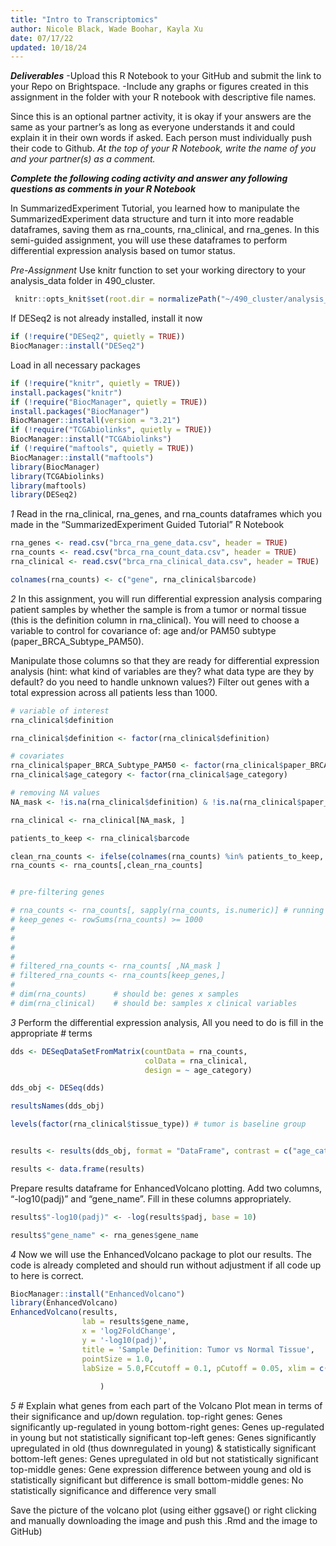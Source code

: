 ```yaml
---
title: "Intro to Transcriptomics"
author: Nicole Black, Wade Boohar, Kayla Xu
date: 07/17/22
updated: 10/18/24
---
```


***Deliverables***
-Upload this R Notebook to your GitHub and submit the link to your Repo on Brightspace.
-Include any graphs or figures created in this assignment in the folder with your R notebook with descriptive file names.

Since this is an optional partner activity, it is okay if your answers are the same as your partner’s as long as everyone understands it and could explain it in their own words if asked. Each person must individually push their code to Github. *At the top of your R Notebook, write the name of you and your partner(s) as a comment.*

***Complete the following coding activity and answer any following questions as comments in your R Notebook***

In SummarizedExperiment Tutorial, you learned how to manipulate the SummarizedExperiment data structure and turn it into more readable dataframes, saving them as rna_counts, rna_clinical, and rna_genes. In this semi-guided assignment, you will use these dataframes to perform differential expression analysis based on tumor status.

*Pre-Assignment*
Use knitr function to set your working directory to your analysis_data folder in 490_cluster.
```r
 knitr::opts_knit$set(root.dir = normalizePath("~/490_cluster/analysis_data"))
```

If DESeq2 is not already installed, install it now
```r
if (!require("DESeq2", quietly = TRUE))
BiocManager::install("DESeq2")
```

Load in all necessary packages
```r
if (!require("knitr", quietly = TRUE))
install.packages("knitr")
if (!require("BiocManager", quietly = TRUE))
install.packages("BiocManager")
BiocManager::install(version = "3.21")
if (!require("TCGAbiolinks", quietly = TRUE))
BiocManager::install("TCGAbiolinks")
if (!require("maftools", quietly = TRUE))
BiocManager::install("maftools")
library(BiocManager)
library(TCGAbiolinks)
library(maftools)
library(DESeq2)
```



*1*
Read in the rna_clinical, rna_genes, and rna_counts dataframes which you made in the "SummarizedExperiment Guided Tutorial" R Notebook

```r
rna_genes <- read.csv("brca_rna_gene_data.csv", header = TRUE)
rna_counts <- read.csv("brca_rna_count_data.csv", header = TRUE)
rna_clinical <- read.csv("brca_rna_clinical_data.csv", header = TRUE)

colnames(rna_counts) <- c("gene", rna_clinical$barcode)
```


*2*
In this assignment, you will run differential expression analysis comparing patient samples by whether the sample is from a tumor or normal tissue (this is the definition column in rna_clinical). You will need to choose a variable to control for covariance of: age and/or PAM50 subtype (paper_BRCA_Subtype_PAM50). 

Manipulate those columns so that they are ready for differential expression analysis (hint: what kind of variables are they? what data type are they by default? do you need to handle unknown values?) Filter out genes with a total expression across all patients less than 1000.
```r
# variable of interest
rna_clinical$definition

rna_clinical$definition <- factor(rna_clinical$definition)

# covariates
rna_clinical$paper_BRCA_Subtype_PAM50 <- factor(rna_clinical$paper_BRCA_Subtype_PAM50)
rna_clinical$age_category <- factor(rna_clinical$age_category)

# removing NA values 
NA_mask <- !is.na(rna_clinical$definition) & !is.na(rna_clinical$paper_BRCA_Subtype_PAM50) & !is.na(rna_clinical$age_at_diagnosis)

rna_clinical <- rna_clinical[NA_mask, ]

patients_to_keep <- rna_clinical$barcode

clean_rna_counts <- ifelse(colnames(rna_counts) %in% patients_to_keep, T, F)
rna_counts <- rna_counts[,clean_rna_counts]


# pre-filtering genes

# rna_counts <- rna_counts[, sapply(rna_counts, is.numeric)] # running this b/c R says rna_counts needs to be numeric
# keep_genes <- rowSums(rna_counts) >= 1000
# 
# 
# 
# 
# filtered_rna_counts <- rna_counts[ ,NA_mask ]
# filtered_rna_counts <- rna_counts[keep_genes,]
# 
# dim(rna_counts)      # should be: genes x samples
# dim(rna_clinical)    # should be: samples x clinical variables


```


*3*
Perform the differential expression analysis, All you need to do is fill in the appropriate # terms
```r
dds <- DESeqDataSetFromMatrix(countData = rna_counts,
                              colData = rna_clinical,
                              design = ~ age_category)

dds_obj <- DESeq(dds)

resultsNames(dds_obj)

levels(factor(rna_clinical$tissue_type)) # tumor is baseline group


results <- results(dds_obj, format = "DataFrame", contrast = c("age_category", "young", "old"))

results <- data.frame(results)

```

Prepare results dataframe for EnhancedVolcano plotting. Add two columns, "-log10(padj)" and "gene_name". Fill in these columns appropriately.
```r
results$"-log10(padj)" <- -log(results$padj, base = 10)

results$"gene_name" <- rna_genes$gene_name
```

*4*
Now we will use the EnhancedVolcano package to plot our results. The code is already completed and should run without adjustment if all code up to here is correct.
```r
BiocManager::install("EnhancedVolcano")
library(EnhancedVolcano)
EnhancedVolcano(results,
                lab = results$gene_name,
                x = 'log2FoldChange',
                y = '-log10(padj)',
                title = 'Sample Definition: Tumor vs Normal Tissue',
                pointSize = 1.0,
                labSize = 5.0,FCcutoff = 0.1, pCutoff = 0.05, xlim = c(-0.2,0.2)
                  
                    )
```

*5*
# Explain what genes from each part of the Volcano Plot mean in terms of their significance and up/down regulation. 
top-right genes: Genes significantly up-regulated in young 
bottom-right genes: Genes up-regulated in young but not statistically significant
top-left genes: Genes significantly upregulated in old (thus downregulated in young) & statistically significant
bottom-left genes: Genes upregulated in old but not statistically significant
top-middle genes: Gene expression difference between young and old is statistically significant but difference is small
bottom-middle genes: No statistically significance and difference very small

Save the picture of the volcano plot (using either ggsave() or right clicking and manually downloading the image and push this .Rmd and the image to GitHub)